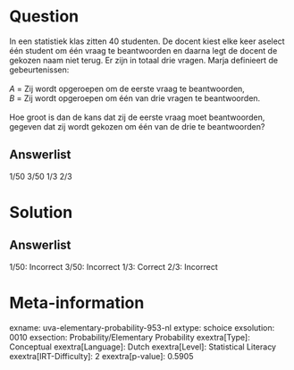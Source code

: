 Question
========

In een statistiek klas zitten 40 studenten. De docent kiest elke keer
aselect één student om één vraag te beantwoorden en daarna legt de
docent de gekozen naam niet terug. Er zijn in totaal drie vragen. Marja
definieert de gebeurtenissen:\
\
*A* = Zij wordt opgeroepen om de eerste vraag te beantwoorden,\
*B* = Zij wordt opgeroepen om één van drie vragen te beantwoorden.\
\
Hoe groot is dan de kans dat zij de eerste vraag moet beantwoorden,
gegeven dat zij wordt gekozen om één van de drie te beantwoorden?

Answerlist
----------

1/50
3/50
1/3
2/3

Solution
========

Answerlist
----------

1/50: Incorrect
3/50: Incorrect
1/3: Correct
2/3: Incorrect

Meta-information
================
exname: uva-elementary-probability-953-nl
extype: schoice
exsolution: 0010
exsection: Probability/Elementary Probability
exextra[Type]: Conceptual
exextra[Language]: Dutch
exextra[Level]: Statistical Literacy
exextra[IRT-Difficulty]: 2
exextra[p-value]: 0.5905
